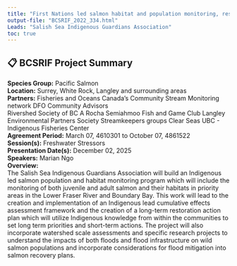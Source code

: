 ```yaml
---
title: "First Nations led salmon habitat and population monitoring, research and cumulative effects assessment in the Lower Fraser River and Boundary Bay"
output-file: "BCSRIF_2022_334.html"
Leads: "Salish Sea Indigenous Guardians Association"
toc: true
---
```


## 📋 BCSRIF Project Summary

**Species Group:** Pacific Salmon  
**Location:** Surrey, White Rock, Langley and surrounding areas  
**Partners:** Fisheries and Oceans Canada’s Community Stream Monitoring network 
DFO Community Advisors  
Rivershed Society of BC
A Rocha
Semiahmoo Fish and Game Club
Langley Environmental Partners Society
Streamkeepers groups
Clear Seas
UBC - Indigenous Fisheries Center  
**Agreement Period:** March 07, 4610301 to October 07, 4861522  
**Session(s):** Freshwater Stressors  
**Presentation Date(s):** December 02, 2025  
**Speakers:** Marian Ngo  
**Overview:**  
The Salish Sea Indigenous Guardians Association will build an Indigenous led salmon population and habitat monitoring program which will include the monitoring of both juvenile and adult salmon and their habitats in priority areas in the Lower Fraser River and Boundary Bay. This work will lead to the creation and implementation of an Indigenous lead cumulative effects assessment framework and the creation of a long-term restoration action plan which will utilize Indigenous knowledge from within the communities to set long term priorities and short-term actions. The project will also incorporate watershed scale assessments and specific research projects to understand the impacts of both floods and flood infrastructure on wild salmon populations and incorporate considerations for flood mitigation into salmon recovery plans.   


